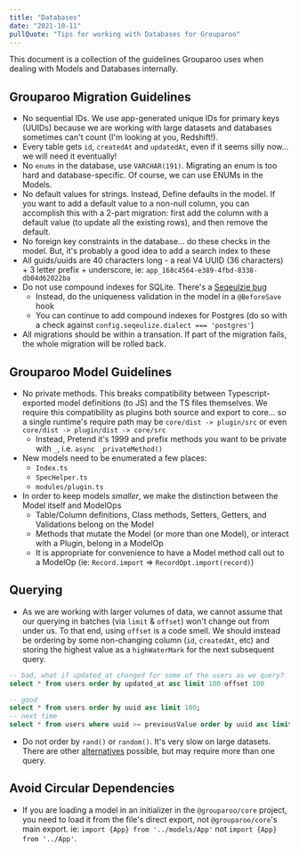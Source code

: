 ```yaml
---
title: "Databases"
date: "2021-10-11"
pullQuote: "Tips for working with Databases for Grouparoo"
---
```


This document is a collection of the guidelines Grouparoo uses when dealing with Models and Databases internally.

## Grouparoo Migration Guidelines

- No sequential IDs. We use app-generated unique IDs for primary keys (UUIDs) because we are working with large datasets and databases sometimes can't count (I'm looking at you, Redshift!).
- Every table gets `id`, `createdAt` and `updatedAt`, even if it seems silly now... we will need it eventually!
- No `enums` in the database, use `VARCHAR(191)`. Migrating an enum is too hard and database-specific. Of course, we can use ENUMs in the Models.
- No default values for strings. Instead, Define defaults in the model. If you want to add a default value to a non-null column, you can accomplish this with a 2-part migration: first add the column with a default value (to update all the existing rows), and then remove the default.
- No foreign key constraints in the database... do these checks in the model. But, it's probably a good idea to add a search index to these
- All guids/uuids are 40 characters long - a real V4 UUID (36 characters) + 3 letter prefix + underscore, ie: `app_168c4564-e389-4fbd-8338-db04d62022ba`
- Do not use compound indexes for SQLite. There's a [Seqeulzie bug](https://github.com/sequelize/sequelize/issues/12823)
  - Instead, do the uniqueness validation in the model in a `@BeforeSave` hook
  - You can continue to add compound indexes for Postgres (do so with a check against `config.seqeulize.dialect === 'postgres'`)
- All migrations should be within a transation. If part of the migration fails, the whole migration will be rolled back.

## Grouparoo Model Guidelines

- No private methods. This breaks compatibility between Typescript-exported model definitions (to JS) and the TS files themselves. We require this compatibility as plugins both source and export to core... so a single runtime's require path may be `core/dist -> plugin/src` or even `core/dist -> plugin/dist -> core/src`
  - Instead, Pretend it's 1999 and prefix methods you want to be private with `_`, i.e. `async _privateMethod()`
- New models need to be enumerated a few places:
  - `Index.ts`
  - `SpecHelper.ts`
  - `modules/plugin.ts`
- In order to keep models _smaller_, we make the distinction between the Model itself and ModelOps
  - Table/Column definitions, Class methods, Setters, Getters, and Validations belong on the Model
  - Methods that mutate the Model (or more than one Model), or interact with a Plugin, belong in a ModelOp
  - It is appropriate for convenience to have a Model method call out to a ModelOp (ie: `Record.import` => `RecordOpt.import(record)`)

## Querying

- As we are working with larger volumes of data, we cannot assume that our querying in batches (via `limit` & `offset`) won't change out from under us. To that end, using `offset` is a code smell. We should instead be ordering by some non-changing column (`id`, `createdAt`, etc) and storing the highest value as a `highWaterMark` for the next subsequent query.

```sql
-- bad, what if updated_at changed for some of the users as we query?
select * from users order by updated_at asc limit 100 offset 100

-- good
select * from users order by uuid asc limit 100;
-- next time
select * from users where uuid >= previousValue order by uuid asc limit 100;
```

- Do not order by `rand()` or `random()`. It's very slow on large datasets. There are other [alternatives](https://github.com/grouparoo/grouparoo/pull/716) possible, but may require more than one query.

## Avoid Circular Dependencies

- If you are loading a model in an initializer in the `@grouparoo/core` project, you need to load it from the file's direct export, not `@grouparoo/core`'s main export. ie: `import {App} from '../models/App'` not `import {App} from '../App'`.
